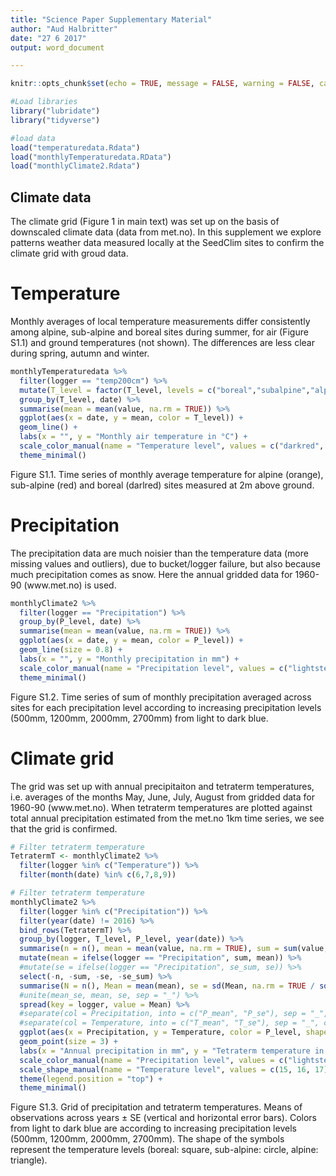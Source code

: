 ```yaml
---
title: "Science Paper Supplementary Material"
author: "Aud Halbritter"
date: "27 6 2017"
output: word_document

---
```


```r
knitr::opts_chunk$set(echo = TRUE, message = FALSE, warning = FALSE, cache = TRUE)
```

```r
#Load libraries
library("lubridate")
library("tidyverse")

#load data
load("temperaturedata.Rdata")
load("monthlyTemperaturedata.RData")
load("monthlyClimate2.Rdata")

```


##  Climate data
The climate grid (Figure 1 in main text) was set up on the basis of downscaled climate data (data from met.no). In this supplement we explore patterns weather data measured locally at the SeedClim sites to confirm the climate grid with groud data.

# Temperature
Monthly averages of local temperature measurements differ consistently among alpine, sub-alpine and boreal sites during summer, for air (Figure S1.1) and ground temperatures (not shown). The differences are less clear during spring, autumn and winter.

```r
monthlyTemperaturedata %>% 
  filter(logger == "temp200cm") %>% 
  mutate(T_level = factor(T_level, levels = c("boreal","subalpine","alpine"))) %>% 
  group_by(T_level, date) %>% 
  summarise(mean = mean(value, na.rm = TRUE)) %>% 
  ggplot(aes(x = date, y = mean, color = T_level)) +
  geom_line() +
  labs(x = "", y = "Monthly air temperature in °C") +
  scale_color_manual(name = "Temperature level", values = c("darkred", "red", "orange")) +
  theme_minimal()

```
Figure S1.1. Time series of monthly average temperature for alpine (orange), sub-alpine (red) and boreal (darlred) sites measured at 2m above ground.


# Precipitation
The precipitation data are much noisier than the temperature data (more missing values and outliers), due to bucket/logger failure, but also because much precipitation comes as snow. Here the annual gridded data for 1960-90 (www.met.no) is used.

```r
monthlyClimate2 %>% 
  filter(logger == "Precipitation") %>% 
  group_by(P_level, date) %>% 
  summarise(mean = mean(value, na.rm = TRUE)) %>% 
  ggplot(aes(x = date, y = mean, color = P_level)) +
  geom_line(size = 0.8) +
  labs(x = "", y = "Monthly precipitation in mm") +
  scale_color_manual(name = "Precipitation level", values = c("lightsteelblue1", "skyblue1", "steelblue3", "midnightblue")) +
  theme_minimal()
```
Figure S1.2. Time series of sum of monthly precipitation averaged across sites for each precipitation level according to increasing precipitation levels (500mm, 1200mm, 2000mm, 2700mm) from light to dark blue. 


# Climate grid
The grid was set up with annual precipitaiton and tetraterm temperatures, i.e. averages of the months May, June, July, August from gridded data for 1960-90 (www.met.no).
When tetraterm temperatures are plotted against total annual precipitation estimated from the met.no 1km time series, we see that the grid is confirmed.

```r
# Filter tetraterm temperature
TetratermT <- monthlyClimate2 %>% 
  filter(logger %in% c("Temperature")) %>%
  filter(month(date) %in% c(6,7,8,9))

# Filter tetraterm temperature
monthlyClimate2 %>% 
  filter(logger %in% c("Precipitation")) %>%
  filter(year(date) != 2016) %>% 
  bind_rows(TetratermT) %>% 
  group_by(logger, T_level, P_level, year(date)) %>% 
  summarise(n = n(), mean = mean(value, na.rm = TRUE), sum = sum(value, na.rm = TRUE), se = sd(value, na.rm = TRUE)/sqrt(n), se_sum = sd(value, na.rm = TRUE)*sqrt(n)) %>% 
  mutate(mean = ifelse(logger == "Precipitation", sum, mean)) %>% 
  #mutate(se = ifelse(logger == "Precipitation", se_sum, se)) %>% 
  select(-n, -sum, -se, -se_sum) %>% 
  summarise(N = n(), Mean = mean(mean), se = sd(Mean, na.rm = TRUE / sqrt(N))) %>% 
  #unite(mean_se, mean, se, sep = "_") %>% 
  spread(key = logger, value = Mean) %>% 
  #separate(col = Precipitation, into = c("P_mean", "P_se"), sep = "_", convert = TRUE) %>% 
  #separate(col = Temperature, into = c("T_mean", "T_se"), sep = "_", convert = TRUE) %>%
  ggplot(aes(x = Precipitation, y = Temperature, color = P_level, shape = T_level)) +
  geom_point(size = 3) +
  labs(x = "Annual precipitation in mm", y = "Tetraterm temperature in °C") +
  scale_color_manual(name = "Precipitation level", values = c("lightsteelblue1", "skyblue1", "steelblue3", "midnightblue")) +
  scale_shape_manual(name = "Temperature level", values = c(15, 16, 17)) +
  theme(legend.position = "top") +
  theme_minimal()
```

Figure S1.3. Grid of precipitation and tetraterm temperatures. Means of observations across years ± SE (vertical and horizontal error bars). Colors from light to dark blue are according to increasing precipitation levels (500mm, 1200mm, 2000mm, 2700mm). The shape of the symbols represent the temperature levels (boreal: square, sub-alpine: circle, alpine: triangle).


